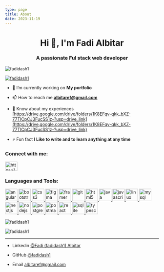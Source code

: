 ```yaml
---
type: page
title: About
date: 2023-11-19
---
```


<h1 align="center">Hi 👋, I'm Fadi Albitar</h1>
<h3 align="center">A passionate Ful stack web developer</h3>

<p align="left"> <img src="https://komarev.com/ghpvc/?username=fadidash1&label=Profile%20views&color=0e75b6&style=flat" alt="fadidash1" /> </p>

<p align="left"> <a href="https://github.com/ryo-ma/github-profile-trophy"><img src="https://github-profile-trophy.vercel.app/?username=fadidash1" alt="fadidash1" /></a> </p>

- 🔭 I’m currently working on **My portfolio**

- 📫 How to reach me **albitaref@gmail.com**

- 📄 Know about my experiences [https://drive.google.com/drive/folders/1K8EFqv-qkk_bXZ-77TICpCJ3FucSS1z-?usp=drive_link](https://drive.google.com/drive/folders/1K8EFqv-qkk_bXZ-77TICpCJ3FucSS1z-?usp=drive_link)

- ⚡ Fun fact **I Like to write and to learn anything at any time**

<h3 align="left">Connect with me:</h3>
<p align="left">
<a href="https://linkedin.com/in/https://www.linkedin.com/in/fadialbitar" target="blank"><img align="center" src="https://raw.githubusercontent.com/rahuldkjain/github-profile-readme-generator/master/src/images/icons/Social/linked-in-alt.svg" alt="https://www.linkedin.com/in/fadialbitar" height="30" width="40" /></a>
</p>

<h3 align="left">Languages and Tools:</h3>
<p align="left"> <a href="https://angular.io" target="_blank" rel="noreferrer"> <img src="https://angular.io/assets/images/logos/angular/angular.svg" alt="angular" width="40" height="40"/> </a> <a href="https://getbootstrap.com" target="_blank" rel="noreferrer"> <img src="https://raw.githubusercontent.com/devicons/devicon/master/icons/bootstrap/bootstrap-plain-wordmark.svg" alt="bootstrap" width="40" height="40"/> </a> <a href="https://www.w3schools.com/css/" target="_blank" rel="noreferrer"> <img src="https://raw.githubusercontent.com/devicons/devicon/master/icons/css3/css3-original-wordmark.svg" alt="css3" width="40" height="40"/> </a> <a href="https://www.figma.com/" target="_blank" rel="noreferrer"> <img src="https://www.vectorlogo.zone/logos/figma/figma-icon.svg" alt="figma" width="40" height="40"/> </a> <a href="https://www.framer.com/" target="_blank" rel="noreferrer"> <img src="https://www.vectorlogo.zone/logos/framer/framer-icon.svg" alt="framer" width="40" height="40"/> </a> <a href="https://git-scm.com/" target="_blank" rel="noreferrer"> <img src="https://www.vectorlogo.zone/logos/git-scm/git-scm-icon.svg" alt="git" width="40" height="40"/> </a> <a href="https://www.w3.org/html/" target="_blank" rel="noreferrer"> <img src="https://raw.githubusercontent.com/devicons/devicon/master/icons/html5/html5-original-wordmark.svg" alt="html5" width="40" height="40"/> </a> <a href="https://www.java.com" target="_blank" rel="noreferrer"> <img src="https://raw.githubusercontent.com/devicons/devicon/master/icons/java/java-original.svg" alt="java" width="40" height="40"/> </a> <a href="https://developer.mozilla.org/en-US/docs/Web/JavaScript" target="_blank" rel="noreferrer"> <img src="https://raw.githubusercontent.com/devicons/devicon/master/icons/javascript/javascript-original.svg" alt="javascript" width="40" height="40"/> </a> <a href="https://www.linux.org/" target="_blank" rel="noreferrer"> <img src="https://raw.githubusercontent.com/devicons/devicon/master/icons/linux/linux-original.svg" alt="linux" width="40" height="40"/> </a> <a href="https://www.mysql.com/" target="_blank" rel="noreferrer"> <img src="https://raw.githubusercontent.com/devicons/devicon/master/icons/mysql/mysql-original-wordmark.svg" alt="mysql" width="40" height="40"/> </a> <a href="https://nextjs.org/" target="_blank" rel="noreferrer"> <img src="https://cdn.worldvectorlogo.com/logos/nextjs-2.svg" alt="nextjs" width="40" height="40"/> </a> <a href="https://nodejs.org" target="_blank" rel="noreferrer"> <img src="https://raw.githubusercontent.com/devicons/devicon/master/icons/nodejs/nodejs-original-wordmark.svg" alt="nodejs" width="40" height="40"/> </a> <a href="https://www.postgresql.org" target="_blank" rel="noreferrer"> <img src="https://raw.githubusercontent.com/devicons/devicon/master/icons/postgresql/postgresql-original-wordmark.svg" alt="postgresql" width="40" height="40"/> </a> <a href="https://postman.com" target="_blank" rel="noreferrer"> <img src="https://www.vectorlogo.zone/logos/getpostman/getpostman-icon.svg" alt="postman" width="40" height="40"/> </a> <a href="https://reactjs.org/" target="_blank" rel="noreferrer"> <img src="https://raw.githubusercontent.com/devicons/devicon/master/icons/react/react-original-wordmark.svg" alt="react" width="40" height="40"/> </a> <a href="https://www.sqlite.org/" target="_blank" rel="noreferrer"> <img src="https://www.vectorlogo.zone/logos/sqlite/sqlite-icon.svg" alt="sqlite" width="40" height="40"/> </a> <a href="https://www.typescriptlang.org/" target="_blank" rel="noreferrer"> <img src="https://raw.githubusercontent.com/devicons/devicon/master/icons/typescript/typescript-original.svg" alt="typescript" width="40" height="40"/> </a> </p>

<p><img align="center" src="https://github-readme-stats.vercel.app/api/top-langs?username=fadidash1&show_icons=true&locale=en&layout=compact" alt="fadidash1" /></p>

<p><img align="center" src="https://github-readme-streak-stats.herokuapp.com/?user=fadidash1&" alt="fadidash1" /></p>



---

- Linkedin [@Fadi (fadidash1) Albitar](https://www.linkedin.com/in/fadi-albitar-2b6b49228/)


- GitHub [@fadidash1](https://github.com/fadidash1)


- Email albitaref@gmail.com
